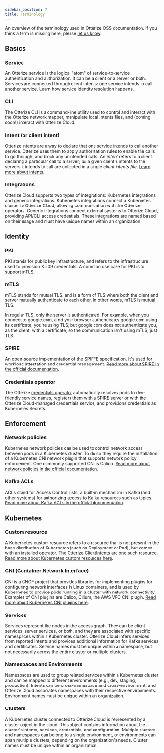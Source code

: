 ```yaml
---
sidebar_position: 7
title: Terminology
---
```


An overview of the terminology used in Otterize OSS documentation.
If you think a term is missing here, please [let us know](https://github.com/otterize/docs/issues/new).

## Basics

### Service
An Otterize service is the logical "atom" of service-to-service authentication and authorization. It can be a client or a server or both. Services are connected through client intents: one service intends to call another service. [Learn how service identity resolution happens](/reference/service-identities).

### CLI
The [Otterize CLI](/reference/cli) is a command-line utility used to control and interact with the Otterize network mapper, manipulate local Intents files, and (coming soon!) interact with Otterize Cloud.

### Intent (or client intent)
Otterize intents are a way to declare that one service intends to call another service. Otterize uses them to apply authorization rules to enable the calls to go through, and block any unintended calls. An *intent* refers to a client declaring a particular call to a server; *all* a given client's intents to the servers it intends to call are collected in a single *client intents file*. [Learn more about intents](/overview/intent-based-access-control).

### Integrations
Otterize Cloud supports two types of integrations: Kubernetes integrations and generic integrations. Kubernetes integrations connect a Kubernetes cluster to Otterize Cloud, allowing communication with the Otterize operators. Generic integrations connect external systems to Otterize Cloud, providing API/CLI access credentials. These integrations are named based on their usage and must have unique names within an organization.

## Identity

### PKI
PKI stands for public key infrastructure, and refers to the infrastructure used to provision X.509 credentials.
 A common use case for PKI is to support mTLS.

### mTLS
mTLS stands for mutual TLS, and is a form of TLS where both the client and server mutually authenticate to each other.
In other words, mTLS is mutual TLS.

In regular TLS, only the server is authenticated. For example, when you connect to google.com, a
nd your browser authenticates google.com using its certificate, you're using TLS;
but google.com does not authenticate you, as the client, with a certificate, so the communication isn't using mTLS, just TLS.

### SPIRE
An open-source implementation of the [SPIFFE](https://github.com/spiffe/spire) specification. It's used for workload attestation and credential management. [Read more about SPIRE in the official documentation](https://spiffe.io/docs/latest/spire-about/).

### Credentials operator
The Otterize [credentials operator](/reference/configuration/credentials-operator) automatically resolves pods to dev-friendly service names, registers them with a SPIRE server or with the Otterize Cloud-managed credentials service, and provisions credentials as Kubernetes Secrets.

## Enforcement

### Network policies
Kubernetes network policies can be used to control network access between pods in a Kubernetes cluster.
To do so they require the installation of a Kubernetes CNI network plugin that supports network policy enforcement.
One commonly supported CNI is Calico.
[Read more about network policies in the official documentation](https://kubernetes.io/docs/concepts/services-networking/network-policies/).

### Kafka ACLs
ACLs stand for Access Control Lists, a built-in mechanism in Kafka (and other systems) for authorizing access
to Kafka resources such as topics.
[Read more about Kafka ACLs in the official documentation](https://docs.confluent.io/platform/current/kafka/authorization.html#authorization-using-acls).

## Kubernetes
### Custom resource
A Kubernetes custom resource refers to a resource that is not present in the base distribution of Kubernetes (such as Deployment or Pod), but comes with an installed operator. The [Otterize ClientIntents](/overview/intent-based-access-control) are one such resource. [Read more about Kubernetes custom resources here](https://kubernetes.io/docs/concepts/extend-kubernetes/api-extension/custom-resources/).

### CNI (Container Network Interface)
CNI is a CNCF project that provides libraries for implementing plugins for configuring network interfaces in Linux containers, and is used by Kubernetes to provide pods running in a cluster with network connectivity.
Examples of CNI plugins are Calico, Cilium, the AWS VPC CNI plugin. [Read more about Kubernetes CNI plugins here](https://kubernetes.io/docs/concepts/extend-kubernetes/compute-storage-net/network-plugins/).

### Services
Services represent the nodes in the access graph. They can be client services, server services, or both, and they are associated with specific namespaces within a Kubernetes cluster. Otterize Cloud infers services from reported intents and provides additional information for Kafka services and certificates. Service names must be unique within a namespace, but not necessarily across the entire cluster or multiple clusters.

### Namespaces and Environments
Namespaces are used to group related services within a Kubernetes cluster and can be mapped to different environments (e.g., dev, staging, production). Intents can be cross-namespace and cross-environment, and Otterize Cloud associates namespaces with their respective environments. Environment names must be unique within an organization.

### Clusters
A Kubernetes cluster connected to Otterize Cloud is represented by a cluster object in the cloud. This object contains information about the cluster's intents, services, credentials, and configuration. Multiple clusters and namespaces can belong to a single environment, or environments can span multiple clusters, depending on the organization's needs. Cluster names must be unique within an organization.